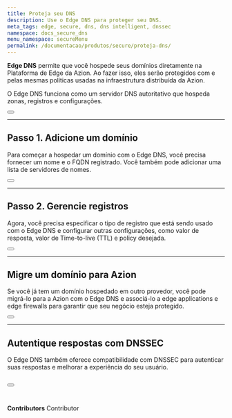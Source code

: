 ```yaml
---
title: Proteja seu DNS 
description: Use o Edge DNS para proteger seu DNS.
meta_tags: edge, secure, dns, dns intelligent, dnssec
namespace: docs_secure_dns
menu_namespace: secureMenu
permalink: /documentacao/produtos/secure/proteja-dns/
---
```



**Edge DNS** permite que você hospede seus domínios diretamente na Plataforma de Edge da Azion. Ao fazer isso, eles serão protegidos com e pelas mesmas políticas usadas na infraestrutura distribuída da Azion.

O Edge DNS funciona como um servidor DNS autoritativo que hospeda zonas, registros e configurações.

<Button href="/pt-br/documentacao/produtos/secure/edge-dns/" text="saiba mais sobre Edge DNS" variant="secondary"></Button>

---

## Passo 1. Adicione um domínio

Para começar a hospedar um domínio com o Edge DNS, você precisa fornecer um nome e o FQDN registrado. Você também pode adicionar uma lista de servidores de nomes.

<Button href="/pt-br/documentacao/produtos/guias/secure/edge-dns-definir-main-settings/" text="saiba mais sobre configurar Edge DNS" variant="secondary"></Button>

---

## Passo 2. Gerencie registros

Agora, você precisa especificar o tipo de registro que está sendo usado com o Edge DNS e configurar outras configurações, como valor de resposta, valor de Time-to-live (TTL) e policy desejada.

<Button href="/pt-br/documentacao/produtos/guias/secure/adicionar-registros/" text="saiba mais sobre adicionar registros" variant="secondary"></Button>

---

## Migre um domínio para Azion

Se você já tem um domínio hospedado em outro provedor, você pode migrá-lo para a Azion com o Edge DNS e associá-lo a edge applications e edge firewalls para garantir que seu negócio esteja protegido.

<Button href="/pt-br/documentacao/produtos/guias/migrar-ns-para-a-azion/" text="saiba mais sobre migrar um NS" variant="secondary"></Button>

---

## Autentique respostas com DNSSEC

O Edge DNS também oferece compatibilidade com DNSSEC para autenticar suas respostas e melhorar a experiência do seu usuário.

<Button href="/pt-br/documentacao/produtos/guias/secure/ativar-dnssec/" text="saiba mais sobre ativar dnssec" variant="secondary"></Button>
<br /><br />
---

**Contributors** <ContributorList>Contributor</ContributorList>
